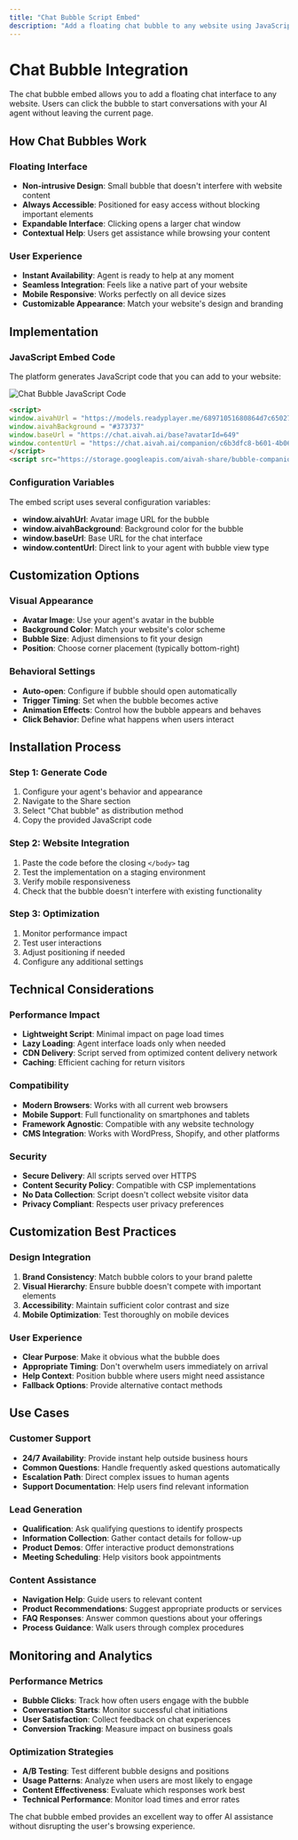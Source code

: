 ```yaml
---
title: "Chat Bubble Script Embed"
description: "Add a floating chat bubble to any website using JavaScript embed code"
---
```


# Chat Bubble Integration

The chat bubble embed allows you to add a floating chat interface to any website. Users can click the bubble to start conversations with your AI agent without leaving the current page.

## How Chat Bubbles Work

### Floating Interface
- **Non-intrusive Design**: Small bubble that doesn't interfere with website content
- **Always Accessible**: Positioned for easy access without blocking important elements
- **Expandable Interface**: Clicking opens a larger chat window
- **Contextual Help**: Users get assistance while browsing your content

### User Experience
- **Instant Availability**: Agent is ready to help at any moment
- **Seamless Integration**: Feels like a native part of your website
- **Mobile Responsive**: Works perfectly on all device sizes
- **Customizable Appearance**: Match your website's design and branding

## Implementation

### JavaScript Embed Code
The platform generates JavaScript code that you can add to your website:

![Chat Bubble JavaScript Code](/Users/ahmedz/Documents/GitHub/chatbot/aivah-guide/share/Share%20/Screenshot%202025-08-09%20at%201.23.55%20PM.png)

```html
<script>
window.aivahUrl = "https://models.readyplayer.me/68971051680864d7c650276d.png"
window.aivahBackground = "#373737"
window.baseUrl = "https://chat.aivah.ai/base?avatarId=649"
window.contentUrl = "https://chat.aivah.ai/companion/c6b3dfc8-b601-4b06-8f4a-0904a0019e3a?type=face-focus&viewType=bubble"
</script>
<script src="https://storage.googleapis.com/aivah-share/bubble-companion-shared-embed-v9.js"></script>
```

### Configuration Variables
The embed script uses several configuration variables:

- **window.aivahUrl**: Avatar image URL for the bubble
- **window.aivahBackground**: Background color for the bubble
- **window.baseUrl**: Base URL for the chat interface  
- **window.contentUrl**: Direct link to your agent with bubble view type

## Customization Options

### Visual Appearance
- **Avatar Image**: Use your agent's avatar in the bubble
- **Background Color**: Match your website's color scheme
- **Bubble Size**: Adjust dimensions to fit your design
- **Position**: Choose corner placement (typically bottom-right)

### Behavioral Settings
- **Auto-open**: Configure if bubble should open automatically
- **Trigger Timing**: Set when the bubble becomes active
- **Animation Effects**: Control how the bubble appears and behaves
- **Click Behavior**: Define what happens when users interact

## Installation Process

### Step 1: Generate Code
1. Configure your agent's behavior and appearance
2. Navigate to the Share section
3. Select "Chat bubble" as distribution method
4. Copy the provided JavaScript code

### Step 2: Website Integration
1. Paste the code before the closing `</body>` tag
2. Test the implementation on a staging environment
3. Verify mobile responsiveness
4. Check that the bubble doesn't interfere with existing functionality

### Step 3: Optimization
1. Monitor performance impact
2. Test user interactions
3. Adjust positioning if needed
4. Configure any additional settings

## Technical Considerations

### Performance Impact
- **Lightweight Script**: Minimal impact on page load times
- **Lazy Loading**: Agent interface loads only when needed
- **CDN Delivery**: Script served from optimized content delivery network
- **Caching**: Efficient caching for return visitors

### Compatibility
- **Modern Browsers**: Works with all current web browsers
- **Mobile Support**: Full functionality on smartphones and tablets
- **Framework Agnostic**: Compatible with any website technology
- **CMS Integration**: Works with WordPress, Shopify, and other platforms

### Security
- **Secure Delivery**: All scripts served over HTTPS
- **Content Security Policy**: Compatible with CSP implementations
- **No Data Collection**: Script doesn't collect website visitor data
- **Privacy Compliant**: Respects user privacy preferences

## Customization Best Practices

### Design Integration
1. **Brand Consistency**: Match bubble colors to your brand palette
2. **Visual Hierarchy**: Ensure bubble doesn't compete with important elements
3. **Accessibility**: Maintain sufficient color contrast and size
4. **Mobile Optimization**: Test thoroughly on mobile devices

### User Experience
- **Clear Purpose**: Make it obvious what the bubble does
- **Appropriate Timing**: Don't overwhelm users immediately on arrival
- **Help Context**: Position bubble where users might need assistance
- **Fallback Options**: Provide alternative contact methods

## Use Cases

### Customer Support
- **24/7 Availability**: Provide instant help outside business hours
- **Common Questions**: Handle frequently asked questions automatically
- **Escalation Path**: Direct complex issues to human agents
- **Support Documentation**: Help users find relevant information

### Lead Generation
- **Qualification**: Ask qualifying questions to identify prospects
- **Information Collection**: Gather contact details for follow-up
- **Product Demos**: Offer interactive product demonstrations
- **Meeting Scheduling**: Help visitors book appointments

### Content Assistance
- **Navigation Help**: Guide users to relevant content
- **Product Recommendations**: Suggest appropriate products or services
- **FAQ Responses**: Answer common questions about your offerings
- **Process Guidance**: Walk users through complex procedures

## Monitoring and Analytics

### Performance Metrics
- **Bubble Clicks**: Track how often users engage with the bubble
- **Conversation Starts**: Monitor successful chat initiations
- **User Satisfaction**: Collect feedback on chat experiences
- **Conversion Tracking**: Measure impact on business goals

### Optimization Strategies
- **A/B Testing**: Test different bubble designs and positions
- **Usage Patterns**: Analyze when users are most likely to engage
- **Content Effectiveness**: Evaluate which responses work best
- **Technical Performance**: Monitor load times and error rates

The chat bubble embed provides an excellent way to offer AI assistance without disrupting the user's browsing experience.
